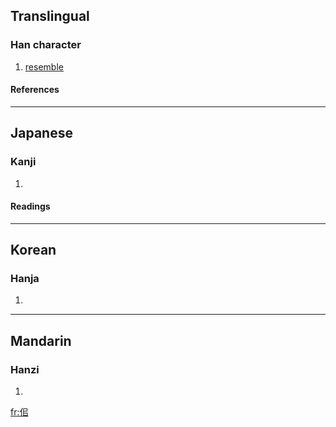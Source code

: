 ==Translingual==
===Han character===
{{Han char|rn=9|rad=人|as=05|sn=7|four=|canj=人口中口 (ORLR)}}
# [[resemble]]
====References====
{{Han ref|kx=0097.150|dkj=00489|dj=0206.030|hdz=10134.010|uh=4F40|ud=20288}}
----
==Japanese==
===Kanji===
{{ja-kanji|grade=|rs=人05}}
# {{defn|Japanese}} 
====Readings====
{{ja-readings|on=[[し]] (shi), [[じ]] (ji)|kun=[[ひる]] (hiru)}}
----
==Korean==
===Hanja===
{{ko-hanja|hangeul=사|rv=sa|mr=sa}}
# {{defn|Korean}}
----
==Mandarin==
===Hanzi===
{{cmn-hanzi|pin=[[sì]] (si4)|wg=ssu<sup>4</sup>}}
# {{defn|Mandarin}}

[[fr:佀]]